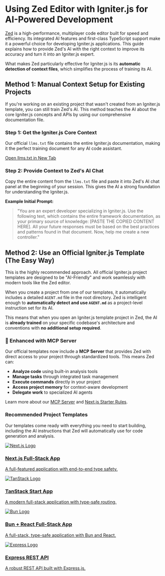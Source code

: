 # Using Zed Editor with Igniter.js for AI-Powered Development

[Zed](https://zed.dev) is a high-performance, multiplayer code editor built for speed and efficiency. Its integrated AI features and first-class TypeScript support make it a powerful choice for developing Igniter.js applications. This guide explains how to provide Zed's AI with the right context to improve its accuracy and turn it into an Igniter.js expert.

What makes Zed particularly effective for Igniter.js is its **automatic detection of context files**, which simplifies the process of training its AI.

## Method 1: Manual Context Setup for Existing Projects

If you're working on an existing project that wasn't created from an Igniter.js template, you can still train Zed's AI. This method teaches the AI about the core Igniter.js concepts and APIs by using our comprehensive documentation file.

### Step 1: Get the Igniter.js Core Context

Our official `llms.txt` file contains the entire Igniter.js documentation, making it the perfect training document for any AI code assistant.

<div className="my-4">
    <a href="https://igniterjs.com/llms.txt" target="_blank" rel="noopener noreferrer" className="inline-flex items-center justify-center rounded-md border border-border bg-transparent px-4 py-2 text-sm font-medium text-foreground transition-colors hover:bg-accent hover:text-accent-foreground focus-visible:outline-none focus-visible:ring-2 focus-visible:ring-ring focus-visible:ring-offset-2 disabled:pointer-events-none disabled:opacity-50">
      Open llms.txt in New Tab
    </a>
</div>

### Step 2: Provide Context to Zed's AI Chat

Copy the entire content from the `llms.txt` file and paste it into Zed's AI chat panel at the beginning of your session. This gives the AI a strong foundation for understanding the Igniter.js.

**Example Initial Prompt:**

> "You are an expert developer specializing in Igniter.js. Use the following text, which contains the entire framework documentation, as your primary source of knowledge: [PASTE THE COPIED CONTENT HERE]. All your future responses must be based on the best practices and patterns found in that document. Now, help me create a new controller."

## Method 2: Use an Official Igniter.js Template (The Easy Way)

This is the highly recommended approach. All official Igniter.js project templates are designed to be "AI-Friendly" and work seamlessly with modern tools like the Zed editor.

When you create a project from one of our templates, it automatically includes a detailed `AGENT.md` file in the root directory. Zed is intelligent enough to **automatically detect and use `AGENT.md`** as a project-level instruction set for its AI.

This means that when you open an Igniter.js template project in Zed, the AI is **already trained** on your specific codebase's architecture and conventions with **no additional setup required**.

### 🚀 Enhanced with MCP Server

Our official templates now include a **MCP Server** that provides Zed with direct access to your project through standardized tools. This means Zed can:

- **Analyze code** using built-in analysis tools
- **Manage tasks** through integrated task management
- **Execute commands** directly in your project
- **Access project memory** for context-aware development
- **Delegate work** to specialized AI agents

Learn more about our [MCP Server](/docs/code-agents/mcp-server) and [Next.js Starter Rules](/docs/code-agents/nextjs-starter-rules).

### Recommended Project Templates

Our templates come ready with everything you need to start building, including the AI instructions that Zed will automatically use for code generation and analysis.

<div className="grid grid-cols-1 gap-4 my-8">
    <a href="/templates/starter-nextjs" className="block p-4 rounded-lg border hover:bg-accent/50 hover:shadow-lg transition-all duration-200">
      <div className="flex items-center space-x-4">
        <span className="size-12 border bg-secondary dark:bg-transparent border-border rounded-md p-1 flex items-center justify-center">
          <img src="https://svgl.app/library/nextjs_icon_dark.svg" alt="Next.js Logo" className="h-6 flex-shrink-0 grayscale invert-0 dark:invert" />
        </span>
        <div className="flex-1">
          <h3 className="text-sm font-semibold">Next.js Full-Stack App</h3>
          <p className="text-sm text-muted-foreground">A full-featured application with end-to-end type safety.</p>
        </div>
      </div>
    </a>
    <a href="/templates/starter-tanstack-start" className="block p-4 rounded-lg border hover:bg-accent/50 hover:shadow-lg transition-all duration-200">
      <div className="flex items-center space-x-4">
        <span className="size-12 border bg-secondary dark:bg-transparent border-border rounded-md p-1 flex items-center justify-center">
          <img src="https://svgl.app/library/tanstack.svg" alt="TanStack Logo" className="h-6 flex-shrink-0 grayscale" />
        </span>
        <div className="flex-1">
          <h3 className="text-sm font-semibold">TanStack Start App</h3>
          <p className="text-sm text-muted-foreground">A modern full-stack application with type-safe routing.</p>
        </div>
      </div>
    </a>
    <a href="/templates/starter-bun-react-app" className="block p-4 rounded-lg border hover:bg-accent/50 hover:shadow-lg transition-all duration-200">
      <div className="flex items-center space-x-4">
        <span className="size-12 border bg-secondary dark:bg-transparent border-border rounded-md p-1 flex items-center justify-center">
          <img src="https://svgl.app/library/bun.svg" alt="Bun Logo" className="h-6 flex-shrink-0 grayscale invert-0 dark:invert" />
        </span>
        <div className="flex-1">
          <h3 className="text-sm font-semibold">Bun + React Full-Stack App</h3>
          <p className="text-sm text-muted-foreground">A full-stack, type-safe application with Bun and React.</p>
        </div>
      </div>
    </a>
    <a href="/templates/starter-express-rest-api" className="block p-4 rounded-lg border hover:bg-accent/50 hover:shadow-lg transition-all duration-200">
      <div className="flex items-center space-x-4">
        <span className="size-12 border bg-secondary dark:bg-transparent border-border rounded-md p-1 flex items-center justify-center">
          <img src="https://svgl.app/library/expressjs_dark.svg" alt="Express Logo" className="h-6 flex-shrink-0 grayscale invert-0 dark:invert" />
        </span>
        <div className="flex-1">
          <h3 className="text-sm font-semibold">Express REST API</h3>
          <p className="text-sm text-muted-foreground">A robust REST API built with Express.js.</p>
        </div>
      </div>
    </a>
</div>
